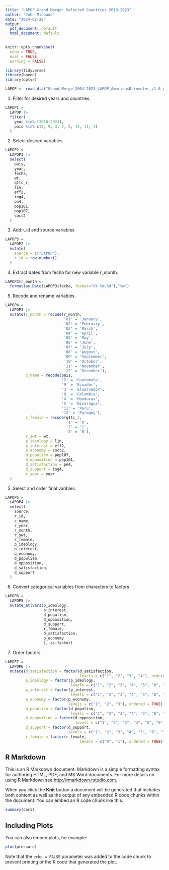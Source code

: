 ```yaml
---
title: "LAPOP Grand Merge: Selected Countries 2010-2023"
author: "John Michaud"
date: "2024-02-28"
output:
  pdf_document: default
  html_document: default
---
```


```r
knitr::opts_chunk$set(
  echo = TRUE,
  eval = FALSE,
  warning = FALSE)
```

```r
library(tidyverse)
library(haven)
library(dplyr)

LAPOP <- read_dta("Grand_Merge_2004-2023_LAPOP_AmericasBarometer_v1.0_w.dta")
```

1. Filter for desired years and countries.

```r
LAPOP1 =
  LAPOP |> 
  filter(
    year %in% (2010:2023),
    pais %in% c(8, 9, 3, 2, 5, 12, 11, 4)
  )
```
2. Select desired variables.
```r
LAPOP2 =
  LAPOP1 |>
  select(
    pais,
    year,
    fecha,
    wt,
    q1tc_r,
    l1n,
    eff2,
    ing4,
    pn4,
    pop101,
    pop107,
    soct2
  )
```
3. Add r_id and source variables
```r
LAPOP3 =
  LAPOP2 |> 
  mutate(
    source = c("LAPOP"),
    r_id = row_number()
  )
```

4. Extract dates from fecha for new variable r_month.
```r
LAPOP3$r_month <-
  format(as.Date(LAPOP3$fecha, format="%Y-%m-%d"),"%m")
```

5. Recode and rename variables.
```r
LAPOP4 =
  LAPOP3 |>
  mutate(r_month = recode(r_month,
                          '01' = 'January',
                          '02' = 'February',
                          '03' = 'March',
                          '04' = 'April',
                          '05' = 'May',
                          '06' = 'June',
                          '07' = 'July',
                          '08' = 'August',
                          '09' = 'September',
                          '10' = 'October',
                          '11' = 'November',
                          '12' = 'December'),
         c_name = recode(pais,
                         '2' = 'Guatemala', 
                         '9' = 'Ecuador', 
                         '3' = 'ElSalvador',
                         '8' = 'Colombia',
                         '4' = 'Honduras',
                         '5' = 'Nicaragua',
                         '11' = 'Peru',
                         '12' = 'Paraguy'),
         r_female = recode(q1tc_r,
                           '1' = '0',
                           '2' = '1',
                           '3' = '0'),
         r_swt = wt,
         p_ideology = l1n,
         p_interest = eff2,
         p_economy = soct2,
         d_populism = pop107,
         d_opposition = pop101,
         d_satisfaction = pn4,
         d_support = ing4,
         r_year = year
  )
```

5. Select and order final varibles.
```r
LAPOP5 =
  LAPOP4 |>
  select(
    source,
    r_id,
    c_name,
    r_year,
    r_month,
    r_swt,
    r_female,
    p_ideology,
    p_interest,
    p_economy,
    d_populism,
    d_opposition,
    d_satisfaction,
    d_support
  )
```

6. Convert categorical variables from characters to factors
```r
LAPOP6 =
  LAPOP5 |>
  mutate_at(vars(p_ideology, 
                 p_interest, 
                 d_populism,
                 d_opposition,
                 d_support,
                 r_female,
                 d_satisfaction,
                 p_economy
                 ), as.factor)
```

7. Order factors.
```r
LAPOP7 = 
  LAPOP6 |>
  mutate(d_satisfaction = factor(d_satisfaction,
                                 levels = c("1", "2", "3", "4"), ordered = TRUE),
         p_ideology = factor(p_ideology,
                             levels = c("1", "2", "3", "4", "5", "6", "7", "8", "9", "10"), ordered = TRUE),
         p_interest = factor(p_interest,
                             levels = c("1", "2", "3", "4", "5", "6", "7"), ordered = TRUE),
         p_economy = factor(p_economy,
                            levels = c("1", "2", "3"), ordered = TRUE),
         d_populism = factor(d_populism,
                             levels = c("1", "2", "3", "4", "5", "6", "7"), ordered = TRUE),
         d_opposition = factor(d_opposition,
                               levels = c("1", "2", "3", "4", "5", "6", "7"), ordered = TRUE),
         d_support = factor(d_support,
                            levels = c("1", "2", "3", "4", "5", "6", "7"), ordered = TRUE),
         r_female = factor(r_female,
                                 levels = c("0", "1"), ordered = TRUE))
```

## R Markdown

This is an R Markdown document. Markdown is a simple formatting syntax for authoring HTML, PDF, and MS Word documents. For more details on using R Markdown see <http://rmarkdown.rstudio.com>.

When you click the **Knit** button a document will be generated that includes both content as well as the output of any embedded R code chunks within the document. You can embed an R code chunk like this:

```r
summary(cars)
```

## Including Plots

You can also embed plots, for example:

```r
plot(pressure)
```

Note that the `echo = FALSE` parameter was added to the code chunk to prevent printing of the R code that generated the plot.
